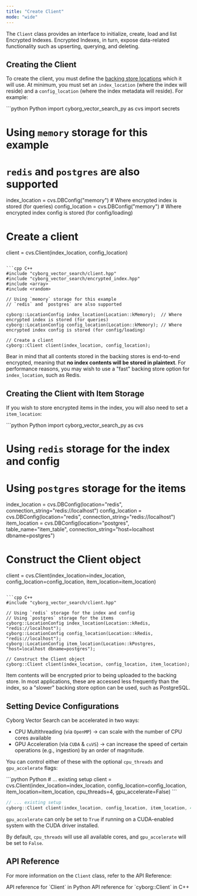 ```yaml
---
title: "Create Client"
mode: "wide"
---
```


The `Client` class provides an interface to initialize, create, load and list Encrypted Indexes. Encrypted Indexes, in turn, expose data-related functionality such as upserting, querying, and deleting.

## Creating the Client

To create the client, you must define the [backing store locations](../get-started/about#backing-stores) which it will use. At minimum, you must set an `index_location` (where the index will reside) and a `config_location` (where the index metadata will reside). For example:

<CodeGroup>
```python Python
import cyborg_vector_search_py as cvs
import secrets

# Using `memory` storage for this example
# `redis` and `postgres` are also supported

index_location = cvs.DBConfig("memory")  # Where encrypted index is stored (for queries)
config_location = cvs.DBConfig("memory") # Where encrypted index config is stored (for config/loading)

# Create a client
client = cvs.Client(index_location, config_location)
```

```cpp C++
#include "cyborg_vector_search/client.hpp"
#include "cyborg_vector_search/encrypted_index.hpp"
#include <array>
#include <random>

// Using `memory` storage for this example
// `redis` and `postgres` are also supported

cyborg::LocationConfig index_location(Location::kMemory);  // Where encrypted index is stored (for queries)
cyborg::LocationConfig config_location(Location::kMemory); // Where encrypted index config is stored (for config/loading)

// Create a client
cyborg::Client client(index_location, config_location);
```
</CodeGroup>

Bear in mind that all contents stored in the backing stores is end-to-end encrypted, meaning that **no index contents will be stored in plaintext**. For performance reasons, you may wish to use a "fast" backing store option for `index_location`, such as Redis.

## Creating the Client with Item Storage

If you wish to store encrypted items in the index, you will also need to set a `item_location`:

<CodeGroup>
```python Python
import cyborg_vector_search_py as cvs

# Using `redis` storage for the index and config
# Using `postgres` storage for the items
index_location = cvs.DBConfig(location="redis", connection_string="redis://localhost")
config_location = cvs.DBConfig(location="redis", connection_string="redis://localhost")
item_location = cvs.DBConfig(location="postgres", table_name="item_table", connection_string="host=localhost dbname=postgres")

# Construct the Client object
client = cvs.Client(index_location=index_location, 
                            config_location=config_location,
                            item_location=item_location)
```

```cpp C++
#include "cyborg_vector_search/client.hpp"

// Using `redis` storage for the index and config
// Using `postgres` storage for the items
cyborg::LocationConfig index_location(Location::kRedis, "redis://localhost");
cyborg::LocationConfig config_location(Location::kRedis, "redis://localhost");
cyborg::LocationConfig item_location(Location::kPostgres, "host=localhost dbname=postgres");

// Construct the Client object
cyborg::Client client(index_location, config_location, item_location);
```
</CodeGroup>

Item contents will be encrypted prior to being uploaded to the backing store. In most applications, these are accessed less frequently than the index, so a "slower" backing store option can be used, such as PostgreSQL.

## Setting Device Configurations

Cyborg Vector Search can be accelerated in two ways:

- CPU Multithreading (via `OpenMP`) -> can scale with the number of CPU cores available
- GPU Acceleration (via `CUDA` & `cuVS`) -> can increase the speed of certain operations (e.g., ingestion) by an order of magnitude.

You can control either of these with the optional `cpu_threads` and `gpu_accelerate` flags:

<CodeGroup>
```python Python
# ... existing setup
client = cvs.Client(index_location=index_location, 
                            config_location=config_location,
                            item_location=item_location,
                            cpu_threads=4,
                            gpu_accelerate=False)
```

```cpp C++
// ... existing setup
cyborg::Client client(index_location, config_location, item_location, 4, false);
```
</CodeGroup>

<Info>`gpu_accelerate` can only be set to `True` if running on a CUDA-enabled system with the CUDA driver installed.</Info>

By default, `cpu_threads` will use all available cores, and `gpu_accelerate` will be set to `False`.

## API Reference

For more information on the `Client` class, refer to the API Reference:

<CardGroup cols={2}>
    <Card title="Python API Reference" href="../../api-reference/python/client" icon="python">
        API reference for `Client` in Python
    </Card>
    <Card title="C++ API Reference" href="../../api-reference/cpp/client" icon="brackets-curly">
        API reference for `cyborg::Client` in C++
    </Card>
</CardGroup>
